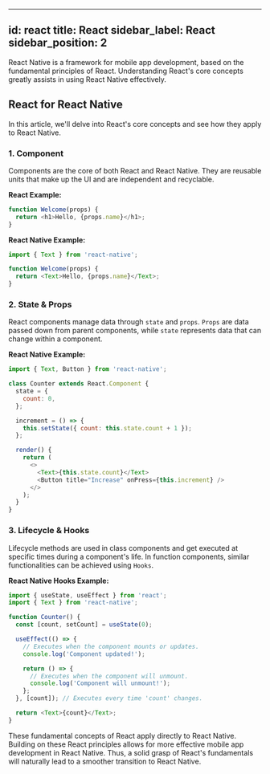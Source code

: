 
---
id: react
title: React
sidebar_label: React
sidebar_position: 2
---


React Native is a framework for mobile app development, based on the fundamental principles of React. Understanding React's core concepts greatly assists in using React Native effectively.

<AdFitMobileBanner
  unit="DAN-YpcHf9p49U5ykXi8"
  className="adfit-top-mobile"
/>

## React for React Native

In this article, we'll delve into React's core concepts and see how they apply to React Native.

### 1. Component

Components are the core of both React and React Native. They are reusable units that make up the UI and are independent and recyclable.

**React Example:**

```javascript
function Welcome(props) {
  return <h1>Hello, {props.name}</h1>;
}
```

**React Native Example:**

```javascript
import { Text } from 'react-native';

function Welcome(props) {
  return <Text>Hello, {props.name}</Text>;
}
```

### 2. State & Props

React components manage data through `state` and `props`. `Props` are data passed down from parent components, while `state` represents data that can change within a component.

**React Native Example:**

```javascript
import { Text, Button } from 'react-native';

class Counter extends React.Component {
  state = {
    count: 0,
  };

  increment = () => {
    this.setState({ count: this.state.count + 1 });
  };

  render() {
    return (
      <>
        <Text>{this.state.count}</Text>
        <Button title="Increase" onPress={this.increment} />
      </>
    );
  }
}
```

### 3. Lifecycle & Hooks

Lifecycle methods are used in class components and get executed at specific times during a component's life. In function components, similar functionalities can be achieved using `Hooks`.

**React Native Hooks Example:**

```javascript
import { useState, useEffect } from 'react';
import { Text } from 'react-native';

function Counter() {
  const [count, setCount] = useState(0);

  useEffect(() => {
    // Executes when the component mounts or updates.
    console.log('Component updated!');

    return () => {
      // Executes when the component will unmount.
      console.log('Component will unmount!');
    };
  }, [count]); // Executes every time 'count' changes.

  return <Text>{count}</Text>;
}
```

These fundamental concepts of React apply directly to React Native. Building on these React principles allows for more effective mobile app development in React Native. Thus, a solid grasp of React's fundamentals will naturally lead to a smoother transition to React Native.

<AdFitMobileBanner
  unit="DAN-weLLBNA8C31gpo1t"
  className="adfit-bottom-mobile"
/>
